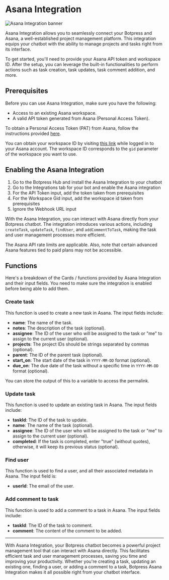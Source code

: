 



# Asana Integration

![Asana Integration banner](/docs/content/Asana-integration-banner.png)

Asana Integration allows you to seamlessly connect your Botpress and Asana, a well-established project management platform. This integration equips your chatbot with the ability to manage projects and tasks right from its interface. 

To get started, you'll need to provide your Asana API token and workspace ID. After the setup, you can leverage the built-in functionalities to perform actions such as task creation, task updates, task comment addition, and more.

## Prerequisites

Before you can use Asana Integration, make sure you have the following:

- Access to an existing Asana workspace. 
- A valid API token generated from Asana (Personal Access Token). 

To obtain a Personal Access Token (PAT) from Asana, follow the instructions provided [here](https://developers.asana.com/docs/personal-access-token).

You can obtain your workspace ID by visiting [this link](https://app.asana.com/api/1.0/workspaces) while logged in to your Asana account. The workspace ID corresponds to the `gid` parameter of the workspace you want to use.

## Enabling the Asana Integration

1. Go to the Botpress Hub and install the Asana Integration to your chatbot
2. Go to the Integrations tab for your bot and enable the Asana integration
3. For the API Token input, add the token taken from prerequisites
4. For the Workspace Gid input, add the workspace id taken from prerequisites
5. Ignore the Webhook URL input


With the Asana Integration, you can interact with Asana directly from your Botpress chatbot. The integration introduces various actions, including `createTask`, `updateTask`, `findUser`, and `addCommentToTask`, making the task and user management processes more efficient.

<Callout type="warning">
The Asana API rate limits are applicable. Also, note that certain advanced Asana features tied to paid plans may not be accessible.
</Callout>

## Functions 

Here's a breakdown of the Cards / functions provided by Asana Integration and their input fields. You need to make sure the integration is enabled before being able to add them.

### Create task

This function is used to create a new task in Asana. The input fields include:

- **name**: The name of the task.
- **notes**: The description of the task (optional).
- **assignee**: The ID of the user who will be assigned to the task or "me" to assign to the current user (optional).
- **projects**: The project IDs should be strings separated by commas (optional).
- **parent**: The ID of the parent task (optional).
- **start_on**: The start date of the task in `YYYY-MM-DD` format (optional).
- **due_on**: The due date of the task without a specific time in `YYYY-MM-DD` format (optional).

You can store the output of this to a variable to access the permalink.

### Update task

This function is used to update an existing task in Asana. The input fields include:

- **taskId**: The ID of the task to update.
- **name**: The name of the task (optional).
- **assignee**: The ID of the user who will be assigned to the task or "me" to assign to the current user (optional).
- **completed**: If the task is completed, enter "true" (without quotes), otherwise, it will keep its previous status (optional).

### Find user

This function is used to find a user, and all their associated metadata in Asana. The input field is:

- **userId**: The email of the user.

### Add comment to task

This function is used to add a comment to a task in Asana. The input fields include:

- **taskId**: The ID of the task to comment.
- **comment**: The content of the comment to be added.

---

With Asana Integration, your Botpress chatbot becomes a powerful project management tool that can interact with Asana directly. This facilitates efficient task and user management processes, saving you time and improving your productivity. Whether you're creating a task, updating an existing one, finding a user, or adding a comment to a task, Botpress Asana Integration makes it all possible right from your chatbot interface.